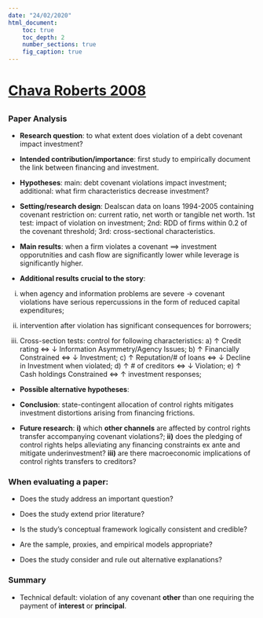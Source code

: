 ---
date: "24/02/2020"
html_document:
    toc: true
    toc_depth: 2
    number_sections: true
    fig_caption: true
---
# [**Chava Roberts 2008**](https://onlinelibrary.wiley.com/doi/full/10.1111/j.1540-6261.2008.01391.x)

## {.tabset}

### Paper Analysis

-   **Research question**: to what extent does violation of a debt covenant impact investment?

-   **Intended contribution/importance**: first study to empirically document the link between financing and investment. 

-   **Hypotheses**: main: debt covenant violations impact investment; additional: what firm characteristics decrease investment?

-   **Setting/research design**: Dealscan data on loans 1994-2005 containing covenant restriction on: current ratio, net worth or tangible net worth. 1st test: impact of violation on investment; 2nd: RDD of firms within 0.2 of the covenant threshold; 3rd: cross-sectional characteristics.

-   **Main results**: when a firm violates a covenant $\implies$ investment opporutnities and cash flow are significantly lower while leverage is significantly higher.

-   **Additional results crucial to the story**: 

i) when agency and information problems are severe $\rightarrow$ covenant violations have serious repercussions in the form of reduced capital expenditures; 

ii) intervention after violation has significant consequences for borrowers; 

iii) Cross-section tests: control for following characteristics: a) $\uparrow$ Credit rating $\iff$ $\downarrow$ Information Asymmetry/Agency Issues; b) $\uparrow$ Financially Constrained $\iff$ $\downarrow$ Investment; c) $\uparrow$ Reputation/# of loans $\iff$ $\downarrow$ Decline in Investment when violated; d) $\uparrow$ # of creditors $\iff$ $\downarrow$ Violation; e) $\uparrow$ Cash holdings Constrained $\iff$ $\uparrow$ investment responses;

- **Possible alternative hypotheses**: 

- **Conclusion**: state-contingent allocation of control rights mitigates investment distortions arising from financing frictions. 

- **Future research**: **i)** which **other channels** are affected by control rights transfer accompanying covenant violations?; **ii)** does the pledging of control rights helps alleviating any financing constraints ex ante and mitigate underinvestment? **iii)** are there macroeconomic implications of control rights transfers to creditors?

### When evaluating a paper:

- Does the study address an important question?

- Does the study extend prior literature?

- Is the study's conceptual framework logically consistent and credible?

- Are the sample, proxies, and empirical models appropriate?

- Does the study consider and rule out alternative explanations?

### Summary

- Technical default: violation of any covenant **other** than one requiring the payment of **interest** or **principal**. 
